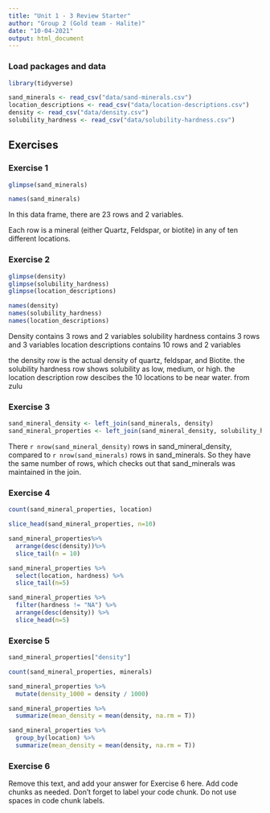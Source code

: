 ```yaml
---
title: "Unit 1 - 3 Review Starter"
author: "Group 2 (Gold team - Halite)"
date: "10-04-2021"
output: html_document
---
```


### Load packages and data

```r
library(tidyverse) 
```

```r
sand_minerals <- read_csv("data/sand-minerals.csv")
location_descriptions <- read_csv("data/location-descriptions.csv")
density <- read_csv("data/density.csv")
solubility_hardness <- read_csv("data/solubility-hardness.csv")
```

## Exercises

### Exercise 1

```r
glimpse(sand_minerals)

names(sand_minerals)
```

In this data frame, there are 23 rows and 2 variables.

Each row is a mineral (either Quartz, Feldspar, or biotite) in any of ten different locations.

### Exercise 2

```r
glimpse(density)
glimpse(solubility_hardness)
glimpse(location_descriptions)

names(density)
names(solubility_hardness)
names(location_descriptions)

```
Density contains 3 rows and 2 variables
solubility hardness contains 3 rows and 3 variables
location descriptions contains 10 rows and 2 variables

the density row is the actual density of quartz, feldspar, and Biotite.
the solubility hardness row shows solubility as low, medium, or high.
the location description row descibes the 10 locations to be near water. from zulu

### Exercise 3

```r

sand_mineral_density <- left_join(sand_minerals, density)
sand_mineral_properties <- left_join(sand_mineral_density, solubility_hardness)

```

There `r nrow(sand_mineral_density)` rows in sand_mineral_density, compared to `r nrow(sand_minerals)` rows in sand_minerals. So they have the same number of rows, which checks out that sand_minerals was maintained in the join.

### Exercise 4

```r
count(sand_mineral_properties, location)
```

```r
slice_head(sand_mineral_properties, n=10)
```

```r
sand_mineral_properties%>%
  arrange(desc(density))%>%
  slice_tail(n = 10)
```

```r
sand_mineral_properties %>%
  select(location, hardness) %>%
  slice_tail(n=5)
```

```r
sand_mineral_properties %>%
  filter(hardness != "NA") %>%
  arrange(desc(density)) %>%
  slice_head(n=5)
```

### Exercise 5

```r
sand_mineral_properties["density"]
```

```r
count(sand_mineral_properties, minerals)
```

```r
sand_mineral_properties %>% 
  mutate(density_1000 = density / 1000)
```

```r
sand_mineral_properties %>% 
  summarize(mean_density = mean(density, na.rm = T))
```

```r
sand_mineral_properties %>% 
  group_by(location) %>% 
  summarize(mean_density = mean(density, na.rm = T))
```

### Exercise 6

Remove this text, and add your answer for Exercise 6 here.
Add code chunks as needed.
Don't forget to label your code chunk.
Do not use spaces in code chunk labels.
